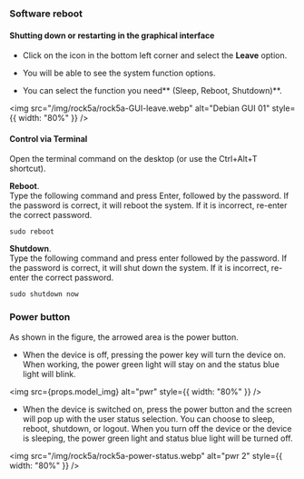 
### Software reboot

#### Shutting down or restarting in the graphical interface

- Click on the icon in the bottom left corner and select the **Leave** option.

- You will be able to see the system function options.

- You can select the function you need** (Sleep, Reboot, Shutdown)**.

<img src="/img/rock5a/rock5a-GUI-leave.webp" alt="Debian GUI 01" style={{ width: "80%" }} />

#### Control via Terminal

Open the terminal command on the desktop (or use the Ctrl+Alt+T shortcut).

**Reboot**.  
Type the following command and press Enter, followed by the password.
If the password is correct, it will reboot the system.
If it is incorrect, re-enter the correct password.

```
sudo reboot
```

**Shutdown**.  
Type the following command and press enter followed by the password.
If the password is correct, it will shut down the system.
If it is incorrect, re-enter the correct password.

```
sudo shutdown now
```

### Power button

As shown in the figure, the arrowed area is the power button.

- When the device is off, pressing the power key will turn the device on. When working, the power green light will stay on and the status blue light will blink.

<img src={props.model_img} alt="pwr" style={{ width: "80%" }} />

- When the device is switched on, press the power button and the screen will pop up with the user status selection. You can choose to sleep, reboot, shutdown, or logout. When you turn off the device or the device is sleeping, the power green light and status blue light will be turned off.

<img src="/img/rock5a/rock5a-power-status.webp" alt="pwr 2" style={{ width: "80%" }} />
